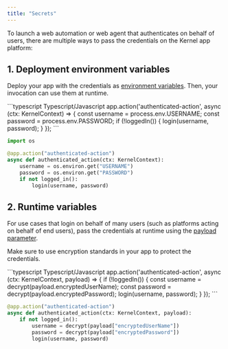 ```yaml
---
title: "Secrets"
---
```


To launch a web automation or web agent that authenticates on behalf of users, there are multiple ways to pass the credentials on the Kernel app platform:

## 1. Deployment environment variables
Deploy your app with the credentials as [environment variables](/apps/deploy#environment-variables). Then, your invocation can use them at runtime.

<CodeGroup>
```typescript Typescript/Javascript
app.action('authenticated-action', async (ctx: KernelContext) => {
  const username = process.env.USERNAME;
  const password = process.env.PASSWORD;
  if (!loggedIn()) {
    login(username, password);
  }
});
```

```python Python
import os

@app.action("authenticated-action")
async def authenticated_action(ctx: KernelContext):
    username = os.environ.get("USERNAME")
    password = os.environ.get("PASSWORD")
    if not logged_in():
        login(username, password)
```
</CodeGroup>

## 2. Runtime variables
For use cases that login on behalf of many users (such as platforms acting on behalf of end users), pass the credentials at runtime using the [payload parameter](/apps/invoke#payload-parameter).

Make sure to use encryption standards in your app to protect the credentials.

<CodeGroup>
```typescript Typescript/Javascript
app.action('authenticated-action', async (ctx: KernelContext, payload) => {
  if (!loggedIn()) {
    const username = decrypt(payload.encryptedUserName);
    const password = decrypt(payload.encryptedPassword);
    login(username, password);
  }
});
```

```python Python
@app.action("authenticated-action")
async def authenticated_action(ctx: KernelContext, payload):
    if not logged_in():
        username = decrypt(payload["encryptedUserName"])
        password = decrypt(payload["encryptedPassword"])
        login(username, password)
```
</CodeGroup>
